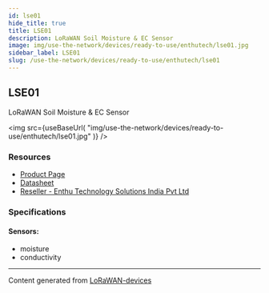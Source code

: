 ```yaml
---
id: lse01
hide_title: true
title: LSE01
description: LoRaWAN Soil Moisture & EC Sensor
image: img/use-the-network/devices/ready-to-use/enthutech/lse01.jpg
sidebar_label: LSE01
slug: /use-the-network/devices/ready-to-use/enthutech/lse01
---
```



## LSE01

LoRaWAN Soil Moisture & EC Sensor

<img
src={useBaseUrl(
"img/use-the-network/devices/ready-to-use/enthutech/lse01.jpg"
)}
/>

### Resources

- [Product Page](http://www.dragino.com/products/lora-lorawan-end-node/item/159-lse01.html)
- [Datasheet](http://www.dragino.com/products/lora-lorawan-end-node/item/159-lse01.html)
- [Reseller - Enthu Technology Solutions India Pvt Ltd](https://www.enthutech.in/zh_HK/shop/category/lora-devices-2)

### Specifications

#### Sensors:
- moisture
- conductivity



---
Content generated from [LoRaWAN-devices](https://github.com/TheThingsNetwork/lorawan-devices)